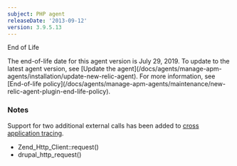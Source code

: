 ```yaml
---
subject: PHP agent
releaseDate: '2013-09-12'
version: 3.9.5.13
---
```


End of Life

<Callout variant="important">
  The end-of-life date for this agent version is July 29, 2019. To update to the latest agent version, see [Update the agent](/docs/agents/manage-apm-agents/installation/update-new-relic-agent). For more information, see [End-of-life policy](/docs/agents/manage-apm-agents/maintenance/new-relic-agent-plugin-end-life-policy).
</Callout>

### Notes

Support for two additional external calls has been added to [cross application tracing](https://newrelic.com/docs/traces/cross-application-traces).

* Zend_Http_Client::request()
* drupal_http_request()
